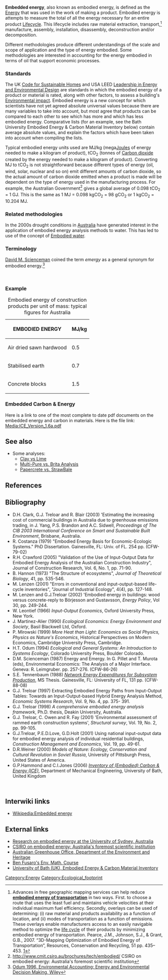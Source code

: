  

'''Embedded energy''', also known as embodied energy, is defined as the [[Energy]] that was used in the work of making a product. Embodied energy is attempts to measure the total of all the energy necessary for an entire product [[Lifecycle]]. This lifecycle includes raw material extraction, transport,<ref>Advances in free geographic mapping services can help reduce '''[[embodied energy of transportation]]''' in two ways. First. to choose a route that uses the least fuel and maintains vehicle velocities at their individual maximum fuel efficiency. Secondly, overlays can be used of determining: (i) raw material and products availability as a function of location, and (ii) modes of transportation as a function of emissions. These overlays enable manufacturers access to an easily navigable method to optimize the [[product life cycle management|life cycle]] of their products by minimizing embodied energy of transportation. Pearce, J.M., Johnson, S.J., &amp; Grant, G.B., 2007. “3D-Mapping Optimization of Embodied Energy of Transportation”, Resources, Conservation and Recycling, 51 pp. 435–453. [http://dx.doi.org/10.1016/j.resconrec.2006.10.010] </ref> manufacture, assembly, installation, disassembly, deconstruction and/or decomposition. 

Different methodologies produce different understandings of the scale and scope of application and the type of energy embodied. Some methodologies are interested in accounting for the energy embodied in terms of oil that support economic processes. 

=== Standards ===

The UK [[Code for Sustainable Homes]] and USA LEED [[Leadership in Energy and Environmental Design]] are standards in which the embodied energy of a product or material is rated, along with other factors, to assess a building's [[Environmental impact]]. Embodied energy is a new concept for which scientists have not yet agreed absolute universal values because there are many variables to take into account, but most agree that products can be compared to each other to see which has more and which has less embodied energy. Comparative lists (for an example, see the Bath University Embodied Energy &amp; Carbon Material Inventory below) contain average absolute values, and explain the factors which have been taken into account when compiling the lists. 

Typical embodied energy units used are MJ/kg (mega[[Joules]] of energy needed to make a kilogram of product), tCO<sub>2</sub> (tonnes of [[Carbon dioxide]] created by the energy needed to make a kilogram of product). Converting MJ to tCO<sub>2</sub> is not straightforward because different types of energy (oil, wind, solar, nuclear and so on) emit different amounts of carbon dioxide, so the actual amount of carbon dioxide emitted when a product is made will be dependent on the type of energy used in the manufacturing process. For example, the Australian Government<ref>http://www.cmit.csiro.au/brochures/tech/embodied/ CSIRO on embodied energy: Australia's foremost scientific institution</ref> gives a global average of 0.098 tCO<sub>2</sub> = 1 GJ. This is the same as 1 MJ = 0.098 kgCO<sub>2</sub> = 98 gCO<sub>2</sub> or 1 kgCO<sub>2</sub> = 10.204 MJ. 

=== Related methodologies ===

In the 2000s drought conditions in [[Australia]] have generated interest in the application of embodied energy analysis methods to water. This has led to use of the concept of [[Embodied water]]. 

=== Terminology ===

[[David M. Scienceman]] coined the term ''emergy'' as a general synonym for embodied energy.<ref name="odum">[http://www.amazon.com/dp/0471114421 Odum 1996, Environmental Accounting:  Energy and Environmental Decision Making, Wiley]</ref> 

<br> 

=== Example<br> ===

{|cellspacing="1" cellpadding="1" border="1" summary="Source: Lawson Buildings, Materials, Energy and the Environment (1996)"
|+ Embodied energy of construction products per unit of mass: typical figures for Australia
|-
! EMBODIED ENERGY 
! MJ/kg
|-
| Air dried sawn hardwood
| 0.5
|-
| Stabilised earth
| 0.7
|-
| Concrete blocks
| 1.5
|}
===Embedded Carbon & Energy===
Here is a link to one of the most complete to date pdf documents on the embedded energy and carbon in materials.
Here is the file link: [[Media:ICE_Version_1.6a.pdf‎]]


== See also ==

*Some analyses: 
**[[Clay vs Lime]] 
**[[Multi-Pure vs. Brita Analysis]] 
**[[Papercrete vs. StrawBale]]

== References ==

<references /> 

== Bibliography ==

*D.H. Clark, G.J. Treloar and R. Blair (2003) 'Estimating the increasing cost of commercial buildings in Australia due to greenhouse emissions trading, in J. Yang, P.S. Brandon and A.C. Sidwell, ''Proceedings of The CIB 2003 International Conference on Smart and Sustainable Built Environment'', Brisbane, Australia. 
*R. Costanza (1979) "Embodied Energy Basis for Economic-Ecologic Systems." PhD Dissertation. Gainesville, FL: Univ. of FL. 254 pp. (CFW-79-02) 
*R.H. Crawford (2005) "Validation of the Use of Input-Output Data for Embodied Energy Analysis of the Australian Construction Industry", Journal of Construction Research, Vol. 6, No. 1, pp. 71-90. 
*B. Hannon (1973) "The Structure of ecosystems", ''Journal of Theoretical Biology'', 41, pp. 535-546. 
*M. Lenzen (2001) "Errors in conventional and input-output-based life-cycle inventories", "Journal of Industrial Ecology", 4(4), pp. 127-148. 
*M. Lenzen and G.J.Treloar (2002) 'Embodied energy in buildings: wood versus concrete-reply to Börjesson and Gustavsson, ''Energy Policy'', Vol 30, pp. 249-244. 
*W. Leontief (1966) ''Input-Output Economics'', Oxford University Press, New York. 
*J. Martinez-Alier (1990) ''Ecological Economics: Energy Environment and Society'', Basil Blackwell Ltd, Oxford. 
*P. Mirowski (1999) ''More Heat than Light: Economics as Social Physics, Physics as Nature's Economics'', Historical Perspectives on Modern Economics, Cambridge University Press, Cambridge. 
*H.T. Odum (1994) ''Ecological and General Systems: An Introduction to Systems Ecology'', Colorado University Press, Boulder Colorado. 
*D.M. Scienceman (1987) Energy and Emergy. In G. Pillet and T. Murota (eds), Environmental Economics: The Analysis of a Major Interface. Geneva: R. Leimgruber. pp. 257-276. (CFW-86-26) 
*S.E. Tennenbaum (1988) ''[http://www.esnips.com/doc/ac5215f1-e91d-4c30-8648-2eee1f31488c/Network_Energy_Thesis.pdf Network Energy Expenditures for Subsystem Production]'', MS Thesis. Gainesville, FL: University of FL, 131 pp. (CFW-88-08) 
*G.J. Treloar (1997) Extracting Embodied Energy Paths from Input-Output Tables: Towards an Input-Output-based Hybrid Energy Analysis Method, ''Economic Systems Research'', Vol. 9, No. 4, pp. 375- 391. 
*G.J. Treloar (1998) ''A comprehensive embodied energy analysis framework'', Ph.D. thesis, Deakin University, Australia. 
*G.J. Treloar, C. Owen and R. Fay (2001) 'Environmental assessment of rammed earth construction systems', ''Structural survey'', Vol. 19, No. 2, pp. 99-105. 
*G.J.Treloar, P.E.D.Love, G.D.Holt (2001) Using national input-output data for embodied energy analysis of individual residential buildings, ''Construction Management and Economics'', Vol. 19, pp. 49-61. 
*D.R.Weiner (2000) ''Models of Nature: Ecology, Conservation and Cultural Revolution in Soviet Russia'', University of Pittsburgh Press, United States of America. 
*G.P.Hammond and C.I.Jones (2006) ''[http://www.bath.ac.uk/mech-eng/sert/embodied/ Inventory of (Embodied) Carbon &amp; Energy (ICE)]'', Department of Mechanical Engineering, University of Bath, United Kingdom

<br> 

== Interwiki links ==

* [[Wikipedia:Embedded energy]]

== External links ==

*[http://www.isa.org.usyd.edu.au Research on embodied energy at the University of Sydney, Australia] 
*[http://www.cmit.csiro.au/brochures/tech/embodied/ CSIRO on embodied energy: Australia's foremost scientific institution] 
*[http://www.greenhouse.gov.au/yourhome/technical/fs31.htm Australian Greenhouse Office, Department of the Environment and Heritage] 
*[http://www.math.fsu.edu/~fusaro/DL/chapter9.html Ben Fusaro's Env. Math. Course] 
*[http://www.bath.ac.uk/mech-eng/sert/embodied/ University of Bath (UK), Embodied Energy &amp; Carbon Material Inventory]

[[Category:Energy]] [[Category:Ecological_footprint]]